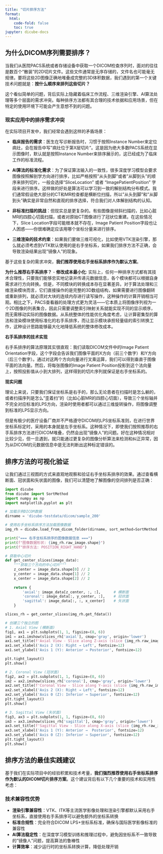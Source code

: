```yaml
---
title: "切片排序方法"
format:
  html:
    code-fold: false
    toc: true
jupyter: dicube-docs
---
```


## 为什么DICOM序列需要排序？

当我们从医院PACS系统或者存储设备中获取一个DICOM检查序列时，面对的往往是数百个"散装"的2D切片文件。这些文件通常是无序存储的，文件名也可能毫无规律。要将这些2D图像正确地堆叠成完整的3D体积数据，我们遇到的第一个关键技术问题就是：**按什么顺序来排列这些切片？**

这个看似简单的问题，背后实际上隐藏着临床工作流程、三维渲染引擎、AI算法处理等多个层面的需求冲突。每种排序方法都有其合理的技术依据和应用场景，但在特定的使用环境下可能会产生意想不到的问题。

### 现实应用中的排序需求冲突

在实际项目开发中，我们经常会遇到这样的矛盾场景：

- **临床报告的需求**：医生在写诊断报告时，习惯于按照Instance Number来定位病灶，会在报告中写"病灶位于第X层切片"。这是因为绝大多数PACS系统在显示图像时，默认就是按照Instance Number来排序展示的，这已经成为了临床工作的标准流程。

- **AI算法的标准化需求**：为了保证算法输入的一致性，很多深度学习模型会要求图像按照解剖学方向进行排序，比如严格按照"从头到脚"或者"从脚到头"的顺序来排列切片，一般会选择“SliceLocation” 或者 "ImagePatientPosition" 字段来进行排序。这样做的好处是算法可以学习到一致的解剖结构分布模式。我们通常假设绝大部分的CT和MR检查都是横断位扫描，所以"从头到脚"和"从脚到头"确实是非常自然和直观的排序选择，符合我们对人体解剖结构的认知。

- **非标准扫描的挑战**：但现实总是更复杂的。有些图像是倾斜扫描的，比如心脏MR的四腔心切面扫描，或者对原始CT图像进行了冠状位重建。在这些情况下，Slice Location字段可能根本就不存在，Image Patient Position字段也让人困惑——你很难确定应该用哪个坐标分量来进行排序。

- **三维渲染的技术约束**：如果我们要做三维可视化，比如使用VTK渲染引擎，那么就必须考虑到VTK默认使用的是右手坐标系，如果我们排序方法不正确，会导致渲染结果出现"镜像人"的现象。

基于这些复杂的需求冲突，**我们推荐使用右手坐标系排序作为默认方案**。

**为什么推荐右手系排序？**
- **修改成本最小化**: 实际上，任何一种排序方式都有其技术合理性，只要我们能够忠实地记录并传递元数据信息，各个模块都可以根据自身需求进行方向转换。但是，不同模块的转换成本存在显著差异。对于算法处理和三维渲染模块而言，它们直接操作的是完整的3D数组结构，如果需要进行图像翻转或重新排列，就必须对大块的连续内存进行读写操作，这种操作的计算开销相当可观。相比之下，PACS查看器的处理方式更为灵活——它本质上将图像序列视为一个2D图像的列表集合，因此只需要调整索引映射关系就能实现不同的显示顺序，而无需移动实际的图像数据。从系统整体的性能优化角度考虑，让计算密集型的算法和渲染模块使用标准化的右手系排序，而让显示模块承担轻量级的索引转换工作，这种设计思路能够最大化地降低系统的整体修改成本。


**右手系排序的技术实现**

右手系排序的算法原理其实很直观：我们读取DICOM文件中的Image Patient Orientation字段，这个字段会告诉我们图像平面的X方向（前三个数字）和Y方向（后三个数字）。通过对这两个方向向量进行叉乘运算，我们可以得到垂直于图像平面的法向量。然后，将每张图像的Image Patient Position投影到这个法向量上，按照投影值从小到大排列，这样得到的切片序列就保证是右手坐标系的。

**现实问题**

理论上来说，只要我们保证坐标系是右手的，那么无论患者在扫描时是怎么躺的，或者扫描序列是怎么"歪着扫"的（比如心脏MR的四腔心切面），导致三个坐标轴并不完全对应标准的LPS方向，渲染时使用者都可以通过三维旋转操作，将图像调整到标准的LPS显示方向。

但是有极少的医疗设备厂商并不严格遵守DICOM的LPS坐标系准则，在进行世界坐标系标定时，采用的本身就是左手坐标系。这种情况下，即使我们按照推荐的右手系排序方法进行DICOM堆叠，仍然会出现"镜像人"的问题。好在这种情况相对比较少见，但一旦遇到，就只能通过更复杂的图像分析算法来检测和纠正异常，因为从DICOM的元数据信息中是无法判断出这种标定错误的。



## 排序方法的可视化验证

让我们通过三视图的方式来直观地观察和验证右手坐标系排序的效果。通过查看横断面、冠状面和矢状面的图像，我们可以清楚地了解图像的空间排列是否正确：

```python
import dicube
from dicube import SortMethod
import numpy as np
import matplotlib.pyplot as plt

# 加载示例DICOM数据
dirname = 'dicube-testdata/dicom/sample_200'

# 使用右手坐标系排序方法加载图像数据
img_rh = dicube.load_from_dicom_folder(dirname, sort_method=SortMethod.POSITION_RIGHT_HAND)

print("=== 右手坐标系排序的图像数据信息 ===")
print(f"图像数据形状: {img_rh.raw_image.shape}")
print(f"排序方法: POSITION_RIGHT_HAND")

# 获取中心切片
def get_center_slices(image_data):
    """获取三个方向的中心切片"""
    z_center = image_data.shape[0] // 2
    y_center = image_data.shape[1] // 2  
    x_center = image_data.shape[2] // 2
    
    return {
        'axial': image_data[z_center, :, :],      # 横断面
        'coronal': image_data[:, y_center, :],    # 冠状面  
        'sagittal': image_data[:, :, x_center]    # 矢状面
    }

slices_rh = get_center_slices(img_rh.get_fdata())

# 创建三个独立的图
# 1. Axial View (横断面)
fig1, ax1 = plt.subplots(1, 1, figsize=(8, 6))
im1 = ax1.imshow(slices_rh['axial'], cmap='gray', origin='lower')
ax1.set_title(f'Axial View - Slice along Z-axis (slice {img_rh.raw_image.shape[0]//2} of {img_rh.raw_image.shape[0]})', fontsize=14)
ax1.set_xlabel('Axis 2 (X): Right → Left', fontsize=12)
ax1.set_ylabel('Axis 1 (Y): Anterior → Posterior', fontsize=12)

plt.tight_layout()
plt.show()

# 2. Coronal View (冠状面)
fig2, ax2 = plt.subplots(1, 1, figsize=(8, 6))
im2 = ax2.imshow(slices_rh['coronal'], cmap='gray', origin='lower')
ax2.set_title(f'Coronal View - Slice along Y-axis (slice {img_rh.raw_image.shape[1]//2} of {img_rh.raw_image.shape[1]})', fontsize=14)
ax2.set_xlabel('Axis 2 (X): Right → Left', fontsize=12)
ax2.set_ylabel('Axis 0 (Z): Inferior → Superior', fontsize=12)
plt.tight_layout()
plt.show()

# 3. Sagittal View (矢状面)
fig3, ax3 = plt.subplots(1, 1, figsize=(8, 6))
im3 = ax3.imshow(slices_rh['sagittal'], cmap='gray', origin='lower')
ax3.set_title(f'Sagittal View - Slice along X-axis (slice {img_rh.raw_image.shape[2]//2} of {img_rh.raw_image.shape[2]})', fontsize=14)
ax3.set_xlabel('Axis 1 (Y): Anterior →  Posterior', fontsize=12)
ax3.set_ylabel('Axis 0 (Z): Inferior → Superior', fontsize=12)
plt.tight_layout()
plt.show()
```

## 排序方法的最佳实践建议

基于我们在实际项目中的经验积累和技术考量，**我们强烈推荐使用右手坐标系排序作为默认的DICOM切片排序方案**。这个建议背后有以下几个重要的技术和实用性考虑：

### 技术兼容性优势

- **渲染引擎兼容性**：VTK、ITK等主流医学影像处理和渲染引擎都默认采用右手坐标系，直接使用右手系排序可以避免额外的坐标系转换
- **标准合规性**：完全符合DICOM LPS+坐标系标准，确保与国际医学影像标准的兼容性
- **AI算法稳定性**：在深度学习模型训练和推理过程中，避免因坐标系不一致导致的"镜像人"问题，提高算法的鲁棒性
- **计算效率**：减少运行时的坐标系转换计算，降低处理开销


